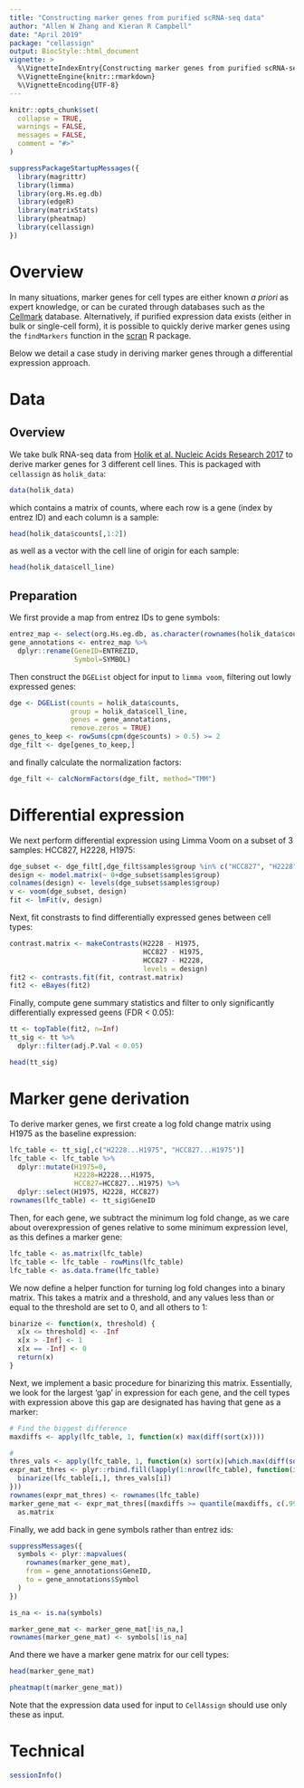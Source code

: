 ```yaml
---
title: "Constructing marker genes from purified scRNA-seq data"
author: "Allen W Zhang and Kieran R Campbell"
date: "April 2019"
package: "cellassign"
output: BiocStyle::html_document
vignette: >
  %\VignetteIndexEntry{Constructing marker genes from purified scRNA-seq data}
  %\VignetteEngine{knitr::rmarkdown}
  %\VignetteEncoding{UTF-8}
---
```


```r
knitr::opts_chunk$set(
  collapse = TRUE,
  warnings = FALSE,
  messages = FALSE,
  comment = "#>"
)
```

```r
suppressPackageStartupMessages({
  library(magrittr)
  library(limma)
  library(org.Hs.eg.db)
  library(edgeR)
  library(matrixStats)
  library(pheatmap)
  library(cellassign)
})
```

# Overview

In many situations, marker genes for cell types are either known _a priori_ as expert knowledge, or can be curated through databases such as the [Cellmark](http://biocc.hrbmu.edu.cn/CellMarker/) database. Alternatively, if purified expression data exists (either in bulk or single-cell form), it is possible to quickly derive marker genes using the `findMarkers` function in the [scran](http://bioconductor.org/packages/release/bioc/html/scran.html) R package.

Below we detail a case study in deriving marker genes through a differential expression approach.

# Data

## Overview

We take bulk RNA-seq data from [Holik et al. Nucleic Acids Research 2017](https://www.ncbi.nlm.nih.gov/pmc/articles/PMC5389713/) to derive marker genes for 3 different cell lines. This is packaged with `cellassign` as `holik_data`:

```r
data(holik_data)
```

which contains a matrix of counts, where each row is a gene (index by entrez ID) and each column is a sample:

```r
head(holik_data$counts[,1:2])
```

as well as a vector with the cell line of origin for each sample:

```r
head(holik_data$cell_line)
```


## Preparation

We first provide a map from entrez IDs to gene symbols:

```r
entrez_map <- select(org.Hs.eg.db, as.character(rownames(holik_data$counts)), c("SYMBOL"), "ENTREZID")
gene_annotations <- entrez_map %>%
  dplyr::rename(GeneID=ENTREZID,
                Symbol=SYMBOL)
```

Then construct the `DGEList` object for input to `limma voom`, filtering out lowly expressed genes:

```r
dge <- DGEList(counts = holik_data$counts, 
               group = holik_data$cell_line, 
               genes = gene_annotations, 
               remove.zeros = TRUE)
genes_to_keep <- rowSums(cpm(dge$counts) > 0.5) >= 2
dge_filt <- dge[genes_to_keep,]
```

and finally calculate the normalization factors:

```r
dge_filt <- calcNormFactors(dge_filt, method="TMM")
```

# Differential expression

We next perform differential expression using Limma Voom on a subset of 3 samples: HCC827, H2228, H1975:

```r
dge_subset <- dge_filt[,dge_filt$samples$group %in% c("HCC827", "H2228", "H1975")]
design <- model.matrix(~ 0+dge_subset$samples$group)
colnames(design) <- levels(dge_subset$samples$group)
v <- voom(dge_subset, design)
fit <- lmFit(v, design)
```

Next, fit constrasts to find differentially expressed genes between cell types:

```r
contrast.matrix <- makeContrasts(H2228 - H1975, 
                                 HCC827 - H1975, 
                                 HCC827 - H2228, 
                                 levels = design)
fit2 <- contrasts.fit(fit, contrast.matrix)
fit2 <- eBayes(fit2)
```

Finally, compute gene summary statistics and filter to only significantly differentially expressed geens (FDR < 0.05):

```r
tt <- topTable(fit2, n=Inf)
tt_sig <- tt %>%
  dplyr::filter(adj.P.Val < 0.05)

head(tt_sig)
```

# Marker gene derivation

To derive marker genes, we first create a log fold change matrix using H1975 as the baseline expression:

```r
lfc_table <- tt_sig[,c("H2228...H1975", "HCC827...H1975")]
lfc_table <- lfc_table %>%
  dplyr::mutate(H1975=0,
                H2228=H2228...H1975,
                HCC827=HCC827...H1975) %>%
  dplyr::select(H1975, H2228, HCC827)
rownames(lfc_table) <- tt_sig$GeneID
```


Then, for each gene, we subtract the minimum log fold change, as we care about overexpression of genes relative to some minimum expression level, as this defines a marker gene:

```r
lfc_table <- as.matrix(lfc_table)
lfc_table <- lfc_table - rowMins(lfc_table)
lfc_table <- as.data.frame(lfc_table)
```

We now define a helper function for turning log fold changes into a binary matrix. This takes a matrix and a threshold, and any values less than or equal to the threshold are set to 0, and all others to 1:

```r
binarize <- function(x, threshold) {
  x[x <= threshold] <- -Inf
  x[x > -Inf] <- 1
  x[x == -Inf] <- 0
  return(x)
}
```

Next, we implement a basic procedure for binarizing this matrix. Essentially, we look for the largest 'gap' in expression for each gene, and the cell types with expression above this gap are designated has having that gene as a marker:

```r
# Find the biggest difference
maxdiffs <- apply(lfc_table, 1, function(x) max(diff(sort(x))))

# 
thres_vals <- apply(lfc_table, 1, function(x) sort(x)[which.max(diff(sort(x)))])
expr_mat_thres <- plyr::rbind.fill(lapply(1:nrow(lfc_table), function(i) {
  binarize(lfc_table[i,], thres_vals[i])
}))
rownames(expr_mat_thres) <- rownames(lfc_table)
marker_gene_mat <- expr_mat_thres[(maxdiffs >= quantile(maxdiffs, c(.99))) & (thres_vals <= log(2)),] %>%
  as.matrix
```

Finally, we add back in gene symbols rather than entrez ids:

```r
suppressMessages({
  symbols <- plyr::mapvalues(
    rownames(marker_gene_mat),
    from = gene_annotations$GeneID,
    to = gene_annotations$Symbol
  )
})

is_na <- is.na(symbols)

marker_gene_mat <- marker_gene_mat[!is_na,]
rownames(marker_gene_mat) <- symbols[!is_na]
```

And there we have a marker gene matrix for our cell types:

```r
head(marker_gene_mat)
```

```r
pheatmap(t(marker_gene_mat))
```

Note that the expression data used for input to `CellAssign` should use only these as input.

# Technical

```r
sessionInfo()
```

